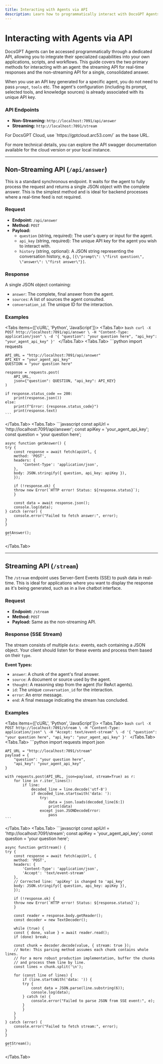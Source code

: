 ```yaml
---
title: Interacting with Agents via API
description: Learn how to programmatically interact with DocsGPT Agents using the streaming and non-streaming API endpoints.
---
```



# Interacting with Agents via API

DocsGPT Agents can be accessed programmatically through a dedicated API, allowing you to integrate their specialized capabilities into your own applications, scripts, and workflows. This guide covers the two primary methods for interacting with an agent: the streaming API for real-time responses and the non-streaming API for a single, consolidated answer.

When you use an API key generated for a specific agent, you do not need to pass `prompt`, `tools` etc. The agent's configuration (including its prompt, selected tools, and knowledge sources) is already associated with its unique API key. 

### API Endpoints

- **Non-Streaming:** `http://localhost:7091/api/answer`
- **Streaming:** `http://localhost:7091/stream`

<Callout type="info">
For DocsGPT Cloud, use `https://gptcloud.arc53.com/` as the base URL.
</Callout>

For more technical details, you can explore the API swagger documentation available for the cloud version or your local instance.

---

## Non-Streaming API (`/api/answer`)

This is a standard synchronous endpoint. It waits for the agent to fully process the request and returns a single JSON object with the complete answer. This is the simplest method and is ideal for backend processes where a real-time feed is not required.

### Request

-   **Endpoint:** `/api/answer`
-   **Method:** `POST`
-   **Payload:**
    -   `question` (string, required): The user's query or input for the agent.
    -   `api_key` (string, required): The unique API key for the agent you wish to interact with.
    -   `history` (string, optional): A JSON string representing the conversation history, e.g., `[{\"prompt\": \"first question\", \"answer\": \"first answer\"}]`.

### Response

A single JSON object containing:
-   `answer`: The complete, final answer from the agent.
-   `sources`: A list of sources the agent consulted.
-   `conversation_id`: The unique ID for the interaction.

### Examples

<Tabs items={['cURL', 'Python', 'JavaScript']}>
  <Tabs.Tab>
    ```bash
    curl -X POST http://localhost:7091/api/answer \
    -H "Content-Type: application/json" \
    -d '{
        "question": "your question here",
        "api_key": "your_agent_api_key"
    }'
    ```
  </Tabs.Tab>
  <Tabs.Tab>
    ```python
    import requests

    API_URL = "http://localhost:7091/api/answer"
    API_KEY = "your_agent_api_key"
    QUESTION = "your question here"

    response = requests.post(
        API_URL,
        json={"question": QUESTION, "api_key": API_KEY}
    )

    if response.status_code == 200:
        print(response.json())
    else:
        print(f"Error: {response.status_code}")
        print(response.text)
    ```
  </Tabs.Tab>
  <Tabs.Tab>
    ```javascript
    const apiUrl = 'http://localhost:7091/api/answer';
    const apiKey = 'your_agent_api_key';
    const question = 'your question here';

    async function getAnswer() {
    try {
        const response = await fetch(apiUrl, {
        method: 'POST',
        headers: {
            'Content-Type': 'application/json',
        },
        body: JSON.stringify({ question, api_key: apiKey }),
        });

        if (!response.ok) {
        throw new Error(`HTTP error! Status: ${response.status}`);
        }

        const data = await response.json();
        console.log(data);
    } catch (error) {
        console.error("Failed to fetch answer:", error);
    }
    }

    getAnswer();
    ```
  </Tabs.Tab>
</Tabs>

---

## Streaming API (`/stream`)

The `/stream` endpoint uses Server-Sent Events (SSE) to push data in real-time. This is ideal for applications where you want to display the response as it's being generated, such as in a live chatbot interface.

### Request

-   **Endpoint:** `/stream`
-   **Method:** `POST`
-   **Payload:** Same as the non-streaming API.

### Response (SSE Stream)

The stream consists of multiple `data:` events, each containing a JSON object. Your client should listen for these events and process them based on their `type`.

**Event Types:**
-   `answer`: A chunk of the agent's final answer.
-   `source`: A document or source used by the agent.
-   `thought`: A reasoning step from the agent (for ReAct agents).
-   `id`: The unique `conversation_id` for the interaction.
-   `error`: An error message.
-   `end`: A final message indicating the stream has concluded.

### Examples

<Tabs items={['cURL', 'Python', 'JavaScript']}>
  <Tabs.Tab>
    ```bash
    curl -X POST http://localhost:7091/stream \
    -H "Content-Type: application/json" \
    -H "Accept: text/event-stream" \
    -d '{
        "question": "your question here",
        "api_key": "your_agent_api_key"
    }'
    ```
  </Tabs.Tab>
  <Tabs.Tab>
    ```python
    import requests
    import json

    API_URL = "http://localhost:7091/stream"
    payload = {
        "question": "your question here",
        "api_key": "your_agent_api_key"
    }

    with requests.post(API_URL, json=payload, stream=True) as r:
        for line in r.iter_lines():
            if line:
                decoded_line = line.decode('utf-8')
                if decoded_line.startswith('data: '):
                    try:
                        data = json.loads(decoded_line[6:])
                        print(data)
                    except json.JSONDecodeError:
                        pass
    ```
  </Tabs.Tab>
  <Tabs.Tab>
    ```javascript
    const apiUrl = 'http://localhost:7091/stream';
    const apiKey = 'your_agent_api_key';
    const question = 'your question here';

    async function getStream() {
    try {
        const response = await fetch(apiUrl, {
        method: 'POST',
        headers: {
            'Content-Type': 'application/json',
            'Accept': 'text/event-stream'
        },
        // Corrected line: 'apiKey' is changed to 'api_key'
        body: JSON.stringify({ question, api_key: apiKey }),
        });

        if (!response.ok) {
        throw new Error(`HTTP error! Status: ${response.status}`);
        }

        const reader = response.body.getReader();
        const decoder = new TextDecoder();

        while (true) {
        const { done, value } = await reader.read();
        if (done) break;

        const chunk = decoder.decode(value, { stream: true });
        // Note: This parsing method assumes each chunk contains whole lines.
        // For a more robust production implementation, buffer the chunks
        // and process them line by line.
        const lines = chunk.split('\n');
        
        for (const line of lines) {
            if (line.startsWith('data: ')) {
            try {
                const data = JSON.parse(line.substring(6));
                console.log(data);
            } catch (e) {
                console.error("Failed to parse JSON from SSE event:", e);
            }
            }
        }
        }
    } catch (error) {
        console.error("Failed to fetch stream:", error);
    }
    }

    getStream();
    ```
  </Tabs.Tab>
</Tabs>
